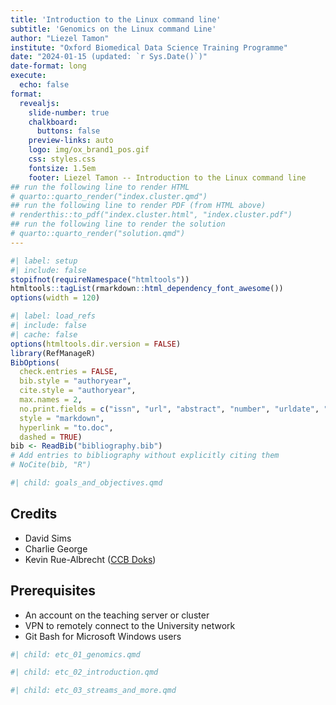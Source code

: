 ```yaml
---
title: 'Introduction to the Linux command line'
subtitle: 'Genomics on the Linux command Line'
author: "Liezel Tamon"
institute: "Oxford Biomedical Data Science Training Programme"
date: "2024-01-15 (updated: `r Sys.Date()`)"
date-format: long
execute: 
  echo: false
format:
  revealjs: 
    slide-number: true
    chalkboard: 
      buttons: false
    preview-links: auto
    logo: img/ox_brand1_pos.gif
    css: styles.css
    fontsize: 1.5em
    footer: Liezel Tamon -- Introduction to the Linux command line
## run the following line to render HTML
# quarto::quarto_render("index.cluster.qmd")
## run the following line to render PDF (from HTML above)
# renderthis::to_pdf("index.cluster.html", "index.cluster.pdf")
## run the following line to render the solution
# quarto::quarto_render("solution.qmd")
---
```


```r
#| label: setup
#| include: false
stopifnot(requireNamespace("htmltools"))
htmltools::tagList(rmarkdown::html_dependency_font_awesome())
options(width = 120)
```

```r
#| label: load_refs
#| include: false
#| cache: false
options(htmltools.dir.version = FALSE)
library(RefManageR)
BibOptions( 
  check.entries = FALSE,
  bib.style = "authoryear",
  cite.style = "authoryear",
  max.names = 2,
  no.print.fields = c("issn", "url", "abstract", "number", "urldate", "month", "pages", "file", "note"),
  style = "markdown",
  hyperlink = "to.doc",
  dashed = TRUE)
bib <- ReadBib("bibliography.bib")
# Add entries to bibliography without explicitly citing them
# NoCite(bib, "R")
```

```r
#| child: goals_and_objectives.qmd
```

## Credits

- David Sims
- Charlie George
- Kevin Rue-Albrecht ([CCB Doks](https://obds-training.github.io/Help/))

## Prerequisites

- An account on the teaching server or cluster
- VPN to remotely connect to the University network
- Git Bash for Microsoft Windows users

```r
#| child: etc_01_genomics.qmd
```

```r
#| child: etc_02_introduction.qmd
```

```r
#| child: etc_03_streams_and_more.qmd
```
